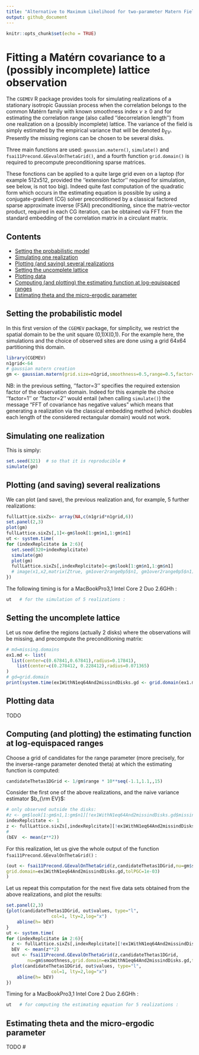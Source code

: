```yaml
---
title: "Alternative to Maximum Likelihood for two-parameter Matern Fields"
output: github_document
---
```


```r
knitr::opts_chunk$set(echo = TRUE)
```

# Fitting a Matérn covariance to a (possibly  incomplete) lattice observation 

The   `CGEMEV` R package provides tools for simulating realizations of a stationary isotropic Gaussian process when the correlation belongs to the common Matérn family with known smoothness index $\nu \geq 0$ and for estimating  the correlation  range (also called ''decorrelation length'') from one realization on a (possibly incomplete) lattice. 
The variance of the field is simply estimated by the empirical variance that will be denoted $b_{EV}$.
Presently the missing regions can be chosen to be several disks.

Three main functions are used: `gaussian.matern()`, `simulate()`
and `fsai11Precond.GEevalOnThetaGrid()`,  and a fourth function `grid.domain()` is required to precompute preconditioning sparse matrices.

These fonctions can be applied to a quite large grid even on a laptop (for example 512x512, provided the ''extension factor'' required for simulation, see below, is not too big). Indeed quite fast 
computation of the quadratic form which occurs in the estimating equation is possible by using a conjugate-gradient (CG) solver preconditioned by a classical factored sparse approximate inverse (FSAI) preconditioning, since the matrix-vector product, required in each CG iteration,  can be obtained via FFT from the standard embedding of the correlation matrix  in a circulant  matrix.

## Contents

- [Setting the probabilistic model](#Setting-the-probabilistic-model)
- [Simulating one realization](#Simulating-one-realisation)
- [Plotting (and saving) several realizations](#Plotting-(and-saving)-several-realizations)
- [Setting the uncomplete lattice](#Setting-the-uncomplete-lattice)
- [Plotting data](#Plotting-data)
- [Computing (and plotting) the estimating function at log-equispaced ranges](#Computing-(and-plotting)-the-estimating-function-at-log-equispaced-ranges)
- [Estimating theta and the micro-ergodic parameter](#Estimating-theta-and-the-micro-ergodic-parameter)

## Setting the probabilistic model

In this first version of the  `CGEMEV` package, for simplicity, we restrict the spatial domain to be the unit square (0,1)X(0,1). For the example here, the simulations and the choice of observed sites are done using a grid 64x64 partitioning this domain.
```r
library(CGEMEV)
n1grid<-64
# gaussian matern creation
gm <- gaussian.matern(grid.size=n1grid,smoothness=0.5,range=0.5,factor=3)
```
NB: in the previous setting, ''factor=3'' specifies the required extension factor of the observation domain. Indeed for this example the choice ''factor=1'' or ''factor=2'' would entail (when calling `simulate()`) the message "FFT of covariance has negative values" which means that generating a realization via the classical embedding method (which doubles each length of the considered rectangular domain) would not work.

## Simulating one realization

This is simply:
```r
set.seed(321)  # so that it is reproducible #
simulate(gm)
```

## Plotting (and saving) several realizations

We can plot (and save), the previous realization and, for example, 5 further realizations:


```r
fullLattice.sixZs<- array(NA,c(n1grid*n1grid,6))
set.panel(2,3)
plot(gm)
fullLattice.sixZs[,1]<-gm$look[1:gm$n1,1:gm$n1]
ut <- system.time(
for (indexReplcitate in 2:6){
  set.seed(320+indexReplcitate)
  simulate(gm)
  plot(gm)
  fullLattice.sixZs[,indexReplcitate]<-gm$look[1:gm$n1,1:gm$n1]
  # image(x1,x2,matrix(Ztrue, gm1over2range0p5$n1, gm1over2range0p5$n1),asp=1)}
})
```

The following timing is for a MacBookPro3,1 Intel Core 2 Duo 2.6GHh  :
```r
ut   # for the simulation of 5 realizations :
```


## Setting the uncomplete lattice

Let us now define the regions  (actually 2 disks) where the observations will be missing, and precompute the preconditioning matrix:
```r
# md=missing.domains
ex1.md <- list(
  list(center=c(0.67841,0.67841),radius=0.17841),
	list(center=c(0.278412, 0.228412),radius=0.071365)
)
# gd=grid.domain
print(system.time(ex1WithN1eq64And2missindDisks.gd <- grid.domain(ex1.md,n1grid)))
```

## Plotting data

TODO


## Computing (and plotting) the estimating function at log-equispaced ranges

Choose a grid of candidates for the range parameter (more precisely, for the inverse-range parameter denoted theta) at which the estimating function is computed:
```r
candidateThetas1DGrid <- 1/gm$range * 10**seq(-1.1,1.1,,15)
```
Consider the first one of the above realizations, and the naive variance estimator $b_{\rm EV}$:
```r
# only observed outside the disks:
#z <- gm$look[1:gm$n1,1:gm$n1][!ex1WithN1eq64And2missindDisks.gd$missing.sites]
indexReplcitate <- 1
z <- fullLattice.sixZs[,indexReplcitate][!ex1WithN1eq64And2missindDisks.gd$missing.sites]
#
(bEV  <- mean(z**2))
```
For this realization, let us give the whole output of the function `fsai11Precond.GEevalOnThetaGrid()` :
```r
(out <- fsai11Precond.GEevalOnThetaGrid(z,candidateThetas1DGrid,nu=gm$smoothness,                          
grid.domain=ex1WithN1eq64And2missindDisks.gd,tolPGC=1e-03)
)
```
Let us repeat this computation for the next five data sets obtained from the above realizations, and plot the results:
```r
set.panel(2,3)
{plot(candidateThetas1DGrid, out$values, type="l", 
                 col=1, lty=2,log="x")
    abline(h= bEV)
}
ut <- system.time(
for (indexReplcitate in 2:6){
  z <- fullLattice.sixZs[,indexReplcitate][!ex1WithN1eq64And2missindDisks.gd$missing.sites]
  bEV  <- mean(z**2)
  out <- fsai11Precond.GEevalOnThetaGrid(z,candidateThetas1DGrid,
        nu=gm$smoothness,grid.domain=ex1WithN1eq64And2missindDisks.gd,tolPGC=1e-03)
  plot(candidateThetas1DGrid, out$values, type="l", 
                 col=1, lty=2,log="x")
    abline(h= bEV)
})
```

Timing  for a MacBookPro3,1 Intel Core 2 Duo 2.6GHh :
```r
ut   # for computing the estimating equation for 5 realizations :
```

## Estimating theta and the micro-ergodic parameter

TODO
#
